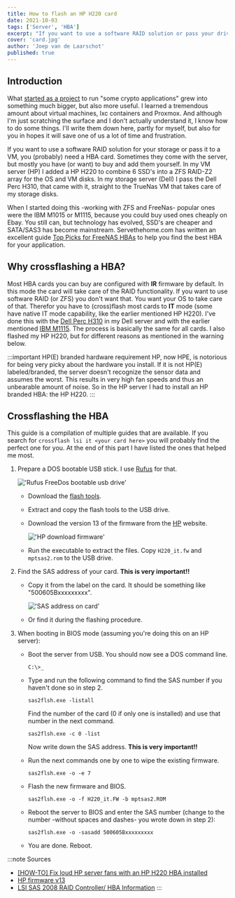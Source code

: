 ```yaml
---
title: How to flash an HP H220 card
date: 2021-10-03
tags: ['Server', 'HBA']
excerpt: "If you want to use a software RAID solution or pass your drives to a VM, you (probably) need a HBA card. This could be a HP H220 in HBA mode."
cover: 'card.jpg'
author: 'Joep van de Laarschot'
published: true
---
```


## Introduction

What [started as a project](https://blog.joeplaa.com/building-a-proxmox-cluster/) to run "some crypto applications" grew into something much bigger, but also more useful. I learned a tremendous amount about virtual machines, lxc containers and Proxmox. And although I'm just scratching the surface and I don't actually understand it, I know how to do some things. I'll write them down here, partly for myself, but also for you in hopes it will save one of us a lot of time and frustration.

If you want to use a software RAID solution for your storage or pass it to a VM, you (probably) need a HBA card. Sometimes they come with the server, but mostly you have (or want) to buy and add them yourself. In my VM server (HP) I added a HP H220 to combine 6 SSD's into a ZFS RAID-Z2 array for the OS and VM disks. In my storage server (Dell) I pass the Dell Perc H310, that came with it, straight to the TrueNas VM that takes care of my storage disks.

When I started doing this -working with ZFS and FreeNas- popular ones were the IBM M1015 or M1115, because you could buy used ones cheaply on Ebay. You still can, but technology has evolved, SSD's are cheaper and SATA/SAS3 has become mainstream. Servethehome.com has written an excellent guide [Top Picks for FreeNAS HBAs](https://www.servethehome.com/buyers-guides/top-hardware-components-freenas-nas-servers/top-picks-freenas-hbas/) to help you find the best HBA for your application.

## Why crossflashing a HBA?

Most HBA cards you can buy are configured with **IR** firmware by default. In this mode the card will take care of the RAID functionality. If you want to use software RAID (or ZFS) you don't want that. You want your OS to take care of that. Therefor you have to (cross)flash most cards to **IT** mode (some have native IT mode capability, like the earlier mentioned HP H220). I've done this with the [Dell Perc H310](/how-to-flash-a-dell-perc-h310-hba-to-it-mode) in my Dell server and with the earlier mentioned [IBM M1115](/how-to-flash-an-ibm-m1115-hba-to-it-mode). The process is basically the same for all cards. I also flashed my HP H220, but for different reasons as mentioned in the warning below.

:::important HP(E) branded hardware requirement
HP, now HPE, is notorious for being very picky about the hardware you install. If it is not HP(E) labeled/branded, the server doesn't recognize the sensor data and assumes the worst. This results in very high fan speeds and thus an unbearable amount of noise. So in the HP server I had to install an HP branded HBA: the HP H220.
:::

## Crossflashing the HBA

This guide is a compilation of multiple guides that are available. If you search for `crossflash lsi it <your card here>` you will probably find the perfect one for you. At the end of this part I have listed the ones that helped me most.

1. Prepare a DOS bootable USB stick. I use [Rufus](https://rufus.ie/) for that.

    !['Rufus FreeDos bootable usb drive'](rufus-freedos.png)

    * Download the [flash tools](https://cdn.joeplaa.com/hba-flash/flash-tools.7z).
    * Extract and copy the flash tools to the USB drive.
    * Download the version 13 of the firmware from the [HP](https://support.hpe.com/hpesc/public/swd/detail?swItemId=MTX_4d3d4dea1b2b47039b7e14c122) website.

        !['HP download firmware'](hp-download.png)

    * Run the executable to extract the files. Copy `H220_it.fw` and `mptsas2.rom` to the USB drive.

2. Find the SAS address of your card. **This is very important!!**

    * Copy it from the label on the card. It should be something like "500605Bxxxxxxxxx".

        !['SAS address on card'](sas-address.jpg)

    * Or find it during the flashing procedure.

3. When booting in BIOS mode (assuming you're doing this on an HP server):

    * Boot the server from USB. You should now see a DOS command line.

        ```command
        C:\>_
        ```

    * Type and run the following command to find the SAS number if you haven't done so in step 2.

        ```command
        sas2flsh.exe -listall
        ```

        Find the number of the card (0 if only one is installed) and use that number in the next command.

        ```command
        sas2flsh.exe -c 0 -list
        ```

        Now write down the SAS address. **This is very important!!**

    * Run the next commands one by one to wipe the existing firmware.

        ```command
        sas2flsh.exe -o -e 7
        ```

    * Flash the new firmware and BIOS.

        ```command
        sas2flsh.exe -o -f H220_it.FW -b mptsas2.ROM
        ```

    * Reboot the server to BIOS and enter the SAS number (change to the number -without spaces and dashes- you wrote down in step 2):

        ```command
        sas2flsh.exe -o -sasadd 500605Bxxxxxxxxx
        ```

    * You are done. Reboot.

:::note Sources
* [[HOW-TO] Fix loud HP server fans with an HP H220 HBA installed](https://www.reddit.com/r/homelab/comments/evg5in/howto_fix_loud_hp_server_fans_with_an_hp_h220_hba/)
* [HP firmware v13](https://support.hpe.com/hpesc/public/swd/detail?swItemId=MTX_4d3d4dea1b2b47039b7e14c122)
* [LSI SAS 2008 RAID Controller/ HBA Information](https://www.servethehome.com/lsi-sas-2008-raid-controller-hba-information/)
:::